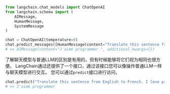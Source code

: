 ```python
from langchain.chat_models import ChatOpenAI
from langchain.schema import (
    AIMessage,
    HumanMessage,
    SystemMessage
)

chat = ChatOpenAI(temperature=0)
chat.predict_messages([HumanMessage(content="Translate this sentence from English to French. I love programming.")])
# >> AIMessage(content="J'aime programmer.", additional_kwargs={})
```

了解聊天模型与普通LLM的区别是有用的，但有时候能够将它们视为相同也很方便。
LangChain通过还提供了一个接口，通过该接口您可以像操作普通LLM一样与聊天模型进行交互。
您可以通过`predict`接口进行访问。

```python
chat.predict("Translate this sentence from English to French. I love programming.")
# >> J'aime programmer
```
